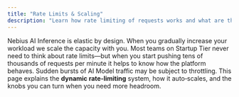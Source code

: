 ```yaml
---
title: "Rate Limits & Scaling"
description: "Learn how rate limiting of requests works and what are the scaling rules"
---
```


Nebius AI Inference is elastic by design. When you gradually increase your workload we scale the capacity with you. Most teams on Startup Tier never need to think about rate limits—but when you start pushing tens of thousands of requests per minute it helps to know how the platform behaves. Sudden bursts of AI Model traffic may be subject to throttling. This page explains the **dynamic rate‑limiting** system, how it auto‑scales, and the knobs you can turn when you need more headroom.